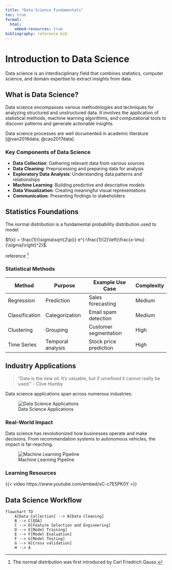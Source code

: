 ```yaml
---
title: "Data Science Fundamentals"
toc: true
format:
  html:
    embed-resources: true
bibliography: reference.bib
---
```


# Introduction to Data Science

Data science is an interdisciplinary field that combines statistics, computer science, and domain expertise to extract insights from data.

## What is Data Science?

Data science encompasses various methodologies and techniques for analyzing structured and unstructured data. It involves the application of statistical methods, machine learning algorithms, and computational tools to discover patterns and generate actionable insights.

Data science processes are well documented in academic literature [@van2016data; @cao2017data].

### Key Components of Data Science

- **Data Collection**: Gathering relevant data from various sources
- **Data Cleaning**: Preprocessing and preparing data for analysis
- **Exploratory Data Analysis**: Understanding data patterns and relationships
- **Machine Learning**: Building predictive and descriptive models
- **Data Visualization**: Creating meaningful visual representations
- **Communication**: Presenting findings to stakeholders

## Statistics Foundations

The normal distribution is a fundamental probability distribution used to model

$f(x) = \frac{1}{\sigma\sqrt{2\pi}} e^{-\frac{1}{2}\left(\frac{x-\mu}{\sigma}\right)^2}$.

reference [^1]

### Statistical Methods

| Method | Purpose | Example Use Case | Complexity |
|--------|---------|------------------|------------|
| Regression | Prediction | Sales forecasting | Medium |
| Classification | Categorization | Email spam detection | Medium |
| Clustering | Grouping | Customer segmentation | High |
| Time Series | Temporal analysis | Stock price prediction | High |


## Industry Applications

> "Data is the new oil. It's valuable, but if unrefined it cannot really be used." - Clive Humby

Data science applications span across numerous industries:

![Data Science Applications](https://scaler.com/topics/images/application-of-data-science.webp)

### Real-World Impact

Data science has revolutionized how businesses operate and make decisions. From recommendation systems to autonomous vehicles, the impact is far-reaching.

![Machine Learning Pipeline](https://cdn.educba.com/academy/wp-content/uploads/2024/03/Machine-Learning-Pipeline.jpg)

### Learning Resources

{{< video https://www.youtube.com/embed/xC-c7E5PK0Y >}}

## Data Science Workflow

```mermaid
flowchart TD
    A[Data Collection] --> B[Data Cleaning]
    B --> C[EDA]
    C --> D[Feature Selection and Engineering]
    D --> E[Model Training]
    E --> F[Model Evaluation]
    F --> G[Model Testing]
    G --> H[Cross validation]
    H --> A
```


[^1]: The normal distribution was first introduced by Carl Friedrich Gauss.